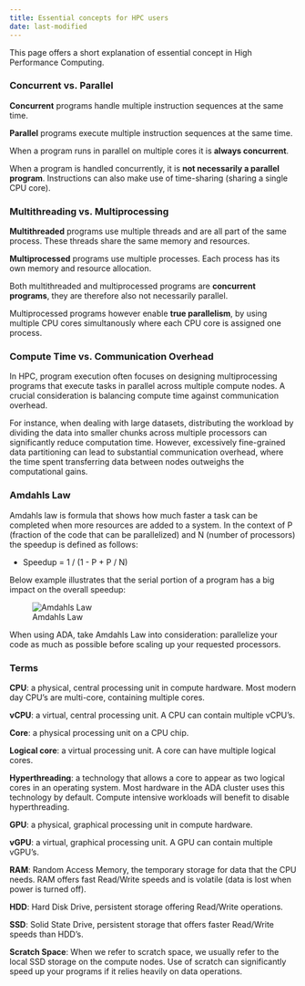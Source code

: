 ```yaml
---
title: Essential concepts for HPC users
date: last-modified
---
```

This page offers a short explanation of essential concept in High Performance Computing.

### Concurrent vs. Parallel

**Concurrent** programs handle multiple instruction sequences at the same time.

**Parallel** programs execute multiple instruction sequences at the same time.

When a program runs in parallel on multiple cores it is **always concurrent**.

When a program is handled concurrently, it is **not necessarily a parallel program**. Instructions can also make use of time-sharing (sharing a single CPU core).

### Multithreading vs. Multiprocessing

**Multithreaded** programs use multiple threads and are all part of the same process. These threads share the same memory and resources.

**Multiprocessed** programs use multiple processes. Each process has its own memory and resource allocation.

Both multithreaded and multiprocessed programs are **concurrent programs**, they are therefore also not necessarily parallel. 

Multiprocessed programs however enable **true parallelism**, by using multiple CPU cores simultanously where each CPU core is assigned one process. 

### Compute Time vs. Communication Overhead

In HPC, program execution often focuses on designing multiprocessing programs that execute tasks in parallel across multiple compute nodes. A crucial consideration is balancing compute time against communication overhead. 

For instance, when dealing with large datasets, distributing the workload by dividing the data into smaller chunks across multiple processors can significantly reduce computation time. However, excessively fine-grained data partitioning can lead to substantial communication overhead, where the time spent transferring data between nodes outweighs the computational gains. 

### Amdahls Law

Amdahls law is formula that shows how much faster a task can be completed when more resources are added to a system. In the context of P (fraction of the code that can be parallelized) and N (number of processors) the speedup is defined as follows:

- Speedup = 1 / (1 - P + P / N)

Below example illustrates that the serial portion of a program has a big impact on the overall speedup:

![Amdahls Law](img/Amdahls.png)

When using ADA, take Amdahls Law into consideration: parallelize your code as much as possible before scaling up your requested processors. 

### Terms

**CPU**: a physical, central processing unit in compute hardware. Most modern day CPU's are multi-core, containing multiple cores. 

**vCPU**: a virtual, central processing unit. A CPU can contain multiple vCPU's.

**Core**: a physical processing unit on a CPU chip.

**Logical core**: a virtual processing unit. A core can have multiple logical cores.

**Hyperthreading**: a technology that allows a core to appear as two logical cores in an operating system. Most hardware in the ADA cluster uses this technology by default. Compute intensive workloads will benefit to disable hyperthreading.

**GPU**: a physical, graphical processing unit in compute hardware.

**vGPU**: a virtual, graphical processing unit. A GPU can contain multiple vGPU's.

**RAM**: Random Access Memory, the temporary storage for data that the CPU needs. RAM offers fast Read/Write speeds and is volatile (data is lost when power is turned off).

**HDD**: Hard Disk Drive, persistent storage offering Read/Write operations. 

**SSD**: Solid State Drive, persistent storage that offers faster Read/Write speeds than HDD's. 

**Scratch Space**: When we refer to scratch space, we usually refer to the local SSD storage on the compute nodes. Use of scratch can significantly speed up your programs if it relies heavily on data operations. 


<!-- ## Other
- Network topology
- Amdahls law -->